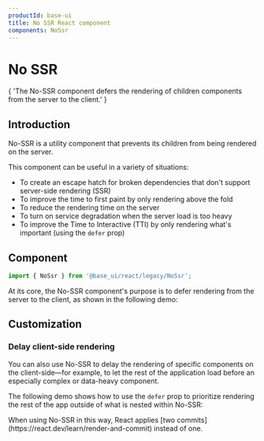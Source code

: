 ```yaml
---
productId: base-ui
title: No SSR React component
components: NoSsr
---
```


# No SSR

<Description>
  {
    'The No-SSR component defers the rendering of children components from the server to the client.'
  }
</Description>

<ComponentLinkHeader design={false} />

## Introduction

No-SSR is a utility component that prevents its children from being rendered on the server.

This component can be useful in a variety of situations:

- To create an escape hatch for broken dependencies that don't support server-side rendering (SSR)
- To improve the time to first paint by only rendering above the fold
- To reduce the rendering time on the server
- To turn on service degradation when the server load is too heavy
- To improve the Time to Interactive (TTI) by only rendering what's important (using the `defer` prop)

## Component

```jsx
import { NoSsr } from '@base_ui/react/legacy/NoSsr';
```

At its core, the No-SSR component's purpose is to defer rendering from the server to the client, as shown in the following demo:

<Demo demo="SimpleNoSsr" />

## Customization

### Delay client-side rendering

You can also use No-SSR to delay the rendering of specific components on the client-side—for example, to let the rest of the application load before an especially complex or data-heavy component.

The following demo shows how to use the `defer` prop to prioritize rendering the rest of the app outside of what is nested within No-SSR:

<Demo demo="FrameDeferring" />

<Callout type="warning">
  When using No-SSR in this way, React applies [two
  commits](https://react.dev/learn/render-and-commit) instead of one.
</Callout>

